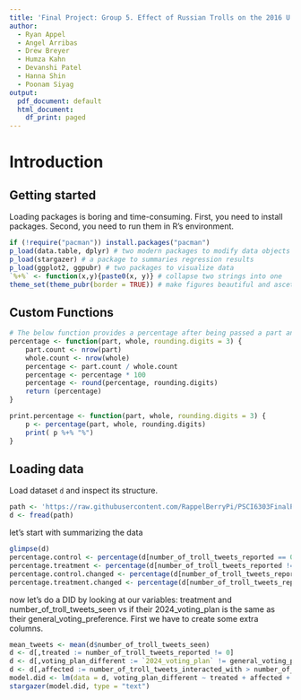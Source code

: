 ```yaml
---
title: 'Final Project: Group 5. Effect of Russian Trolls on the 2016 U.S. Presidential election.'
author:
  - Ryan Appel
  - Angel Arribas
  - Drew Breyer
  - Humza Kahn
  - Devanshi Patel
  - Hanna Shin
  - Poonam Siyag
output:
  pdf_document: default
  html_document:
    df_print: paged
---
```

# Introduction
## Getting started

Loading packages is boring and time-consuming. First, you need to install packages. Second, you need to run them in R's environment.
```r
if (!require("pacman")) install.packages("pacman")
p_load(data.table, dplyr) # two modern packages to modify data objects in R
p_load(stargazer) # a package to summaries regression results 
p_load(ggplot2, ggpubr) # two packages to visualize data
`%+%` <- function(x,y){paste0(x, y)} # collapse two strings into one
theme_set(theme_pubr(border = TRUE)) # make figures beautiful and ascetic by default
```

## Custom Functions

```r
# The below function provides a percentage after being passed a part and whole data.table
percentage <- function(part, whole, rounding.digits = 3) {
    part.count <- nrow(part)
    whole.count <- nrow(whole)
    percentage <- part.count / whole.count
    percentage <- percentage * 100
    percentage <- round(percentage, rounding.digits)
    return (percentage)
}

print.percentage <- function(part, whole, rounding.digits = 3) {
    p <- percentage(part, whole, rounding.digits)
    print( p %+% "%")
}
```

## Loading data
Load dataset `d` and inspect its structure.
```r
path <- 'https://raw.githubusercontent.com/RappelBerryPi/PSCI6303FinalProject/main/0-data/experiment_data.csv'
d <- fread(path)
```

let's start with summarizing the data
```r
glimpse(d)
percentage.control <- percentage(d[number_of_troll_tweets_reported == 0,], d)
percentage.treatment <- percentage(d[number_of_troll_tweets_reported != 0,], d)
percentage.control.changed <- percentage(d[number_of_troll_tweets_reported == 0 & `2024_voting_plan` != general_voting_preference], d[number_of_troll_tweets_reported == 0,])
percentage.treatment.changed <- percentage(d[number_of_troll_tweets_reported != 0 & `2024_voting_plan` != general_voting_preference], d[number_of_troll_tweets_reported != 0,])
```

now let's do a DID by looking at our variables: treatment and number_of_troll_tweets_seen vs if their 2024_voting_plan is the same as their general_voting_preference. First we have to create some extra columns.
```r
mean_tweets <- mean(d$number_of_troll_tweets_seen)
d <- d[,treated := number_of_troll_tweets_reported != 0]
d <- d[,voting_plan_different := `2024_voting_plan` != general_voting_preference]
d <- d[,affected := number_of_troll_tweets_interacted_with > number_of_troll_tweets_reported]
model.did <- lm(data = d, voting_plan_different ~ treated + affected + treated:affected)
stargazer(model.did, type = "text")
```
